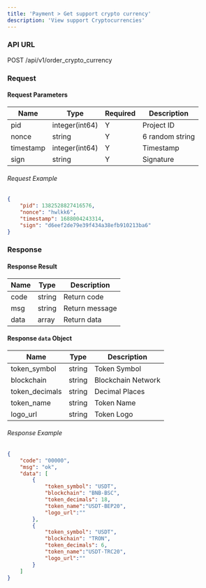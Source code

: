 ```yaml
---
title: 'Payment > Get support crypto currency'
description: 'View support Cryptocurrencies'
---
```


### API URL

POST /api/v1/order_crypto_currency

### Request

#### Request Parameters
| Name       | Type           | Required | Description          |
|------------|----------------|----------|----------------------|
| pid        | integer(int64) | Y     | Project ID           |
| nonce      | string         | Y     | 6 random string |
| timestamp  | integer(int64) | Y     | Timestamp            |
| sign       | string         | Y     | Signature            |


###### Request Example

```json
{
    "pid": 1382528827416576,
    "nonce": "hwlkk6",
    "timestamp": 1688004243314,
    "sign": "d6eef2de79e39f434a38efb910213ba6"
}
```

### Response

#### Response Result

| Name  | Type     | Description          |
| ----- | ------ | --------------------- |
| code  | string | Return code           |
| msg   | string | Return message        |
| data  | array | Return data    |

#### Response `data` Object

| Name  | Type     | Description          |
|----------------|----------------|------------------------|
| token_symbol      | string         | Token Symbol             |
| blockchain   | string         | Blockchain Network               |
| token_decimals   | string         | Decimal Places               |
| token_name | string         | Token Name              |
| logo_url   | string | Token Logo    |


###### Response Example

```json
{
    "code": "00000",
    "msg": "ok",
    "data": [
        {
            "token_symbol": "USDT",
            "blockchain": "BNB-BSC",
            "token_decimals": 18,
            "token_name":"USDT-BEP20",
            "logo_url":""
        },
        {
            "token_symbol": "USDT",
            "blockchain": "TRON",
            "token_decimals": 6,
            "token_name":"USDT-TRC20",
            "logo_url":""
        }
    ]
}
```